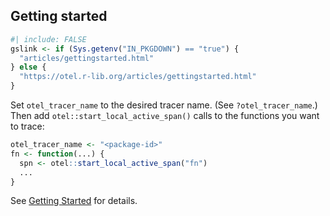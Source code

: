 ## Getting started

```r
#| include: FALSE
gslink <- if (Sys.getenv("IN_PKGDOWN") == "true") {
  "articles/gettingstarted.html"
} else {
  "https://otel.r-lib.org/articles/gettingstarted.html"
}
```

Set `otel_tracer_name` to the desired tracer name. (See `?otel_tracer_name`.)
Then add `otel::start_local_active_span()` calls to the functions you want
to trace:

```r
otel_tracer_name <- "<package-id>"
fn <- function(...) {
  spn <- otel::start_local_active_span("fn")
  ...
}
```

See [Getting Started](`r gslink`) for details.
